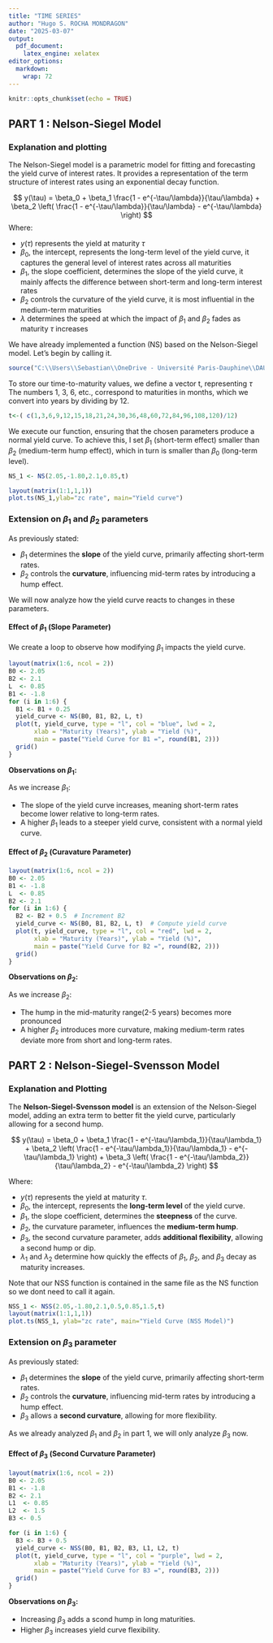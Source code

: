 ---
title: "TIME SERIES"
author: "Hugo S. ROCHA MONDRAGON"
date: "2025-03-07"
output: 
  pdf_document:
    latex_engine: xelatex
editor_options: 
  markdown: 
    wrap: 72
---

```{r setup, include=FALSE}
knitr::opts_chunk$set(echo = TRUE)
```

## PART 1 : Nelson-Siegel Model

### Explanation and plotting
The Nelson-Siegel model is a parametric model for fitting and forecasting the yield curve of interest rates. It provides a representation of the term structure of interest rates using an exponential decay function.

$$
y(\tau) = \beta_0 + \beta_1 \frac{1 - e^{-\tau/\lambda}}{\tau/\lambda} + \beta_2 \left( \frac{1 - e^{-\tau/\lambda}}{\tau/\lambda} - e^{-\tau/\lambda} \right)
$$
Where: 

-   $y(\tau)$ represents the yield at maturity $\tau$
-   $\beta_0$, the intercept, represents the long-term level of the yield curve, it captures the general level of interest rates across all maturities
-   $\beta_1$, the slope coefficient, determines the slope of the yield curve, it mainly affects the difference between short-term and long-term interest rates
-   $\beta_2$ controls the curvature of the yield curve, it is most influential in the medium-term maturities
-   $\lambda$ determines the speed at which the impact of $\beta_1$ and $\beta_2$ fades as maturity $\tau$ increases

We have already implemented a function (NS) based on the Nelson-Siegel model. Let's begin by calling it.
```{r}
source("C:\\Users\\Sebastian\\OneDrive - Université Paris-Dauphine\\DAUPHINE\\01_M1\\S2\\Info\\NS_fct.R")
```

To store our time-to-maturity values, we define a vector t, representing $\tau$ The numbers 1, 3, 6, etc., correspond to maturities in months, which we convert into years by dividing by 12.
```{r}
t<-( c(1,3,6,9,12,15,18,21,24,30,36,48,60,72,84,96,108,120)/12)
```

We execute our function, ensuring that the chosen parameters produce a normal yield curve. To achieve this, I set $\beta_1$ (short-term effect) smaller than $\beta_2$ (medium-term hump effect), which in turn is smaller than $\beta_0$ (long-term level).
```{r}
NS_1 <- NS(2.05,-1.80,2.1,0.85,t)
```

```{r}
layout(matrix(1:1,1,1))
plot.ts(NS_1,ylab="zc rate", main="Yield curve")
```


### Extension on $\beta_1$ and $\beta_2$ parameters

As previously stated:

-  $\beta_1$ determines the **slope** of the yield curve, primarily affecting short-term rates.
-  $\beta_2$ controls the **curvature**, influencing mid-term rates by introducing a hump effect.

We will now analyze how the yield curve reacts to changes in these parameters.

#### Effect of $\beta_1$ (Slope Parameter)

We create a loop to observe how modifying $\beta_1$ impacts the yield curve.

```{r}
layout(matrix(1:6, ncol = 2))
B0 <- 2.05
B2 <- 2.1
L  <- 0.85
B1 <- -1.8
for (i in 1:6) {
  B1 <- B1 + 0.25  
  yield_curve <- NS(B0, B1, B2, L, t) 
  plot(t, yield_curve, type = "l", col = "blue", lwd = 2, 
       xlab = "Maturity (Years)", ylab = "Yield (%)",
       main = paste("Yield Curve for B1 =", round(B1, 2)))
  grid()
}
```

**Observations on $\beta_1$:**

As we increase $\beta_1$: 

-  The slope of the yield curve increases, meaning short-term rates become lower relative to long-term rates.
-  A higher $\beta_1$ leads to a steeper yield curve, consistent with a normal yield curve.

#### Effect of $\beta_2$ (Curavature Parameter)

```{r}
layout(matrix(1:6, ncol = 2))
B0 <- 2.05
B1 <- -1.8  
L  <- 0.85
B2 <- 2.1
for (i in 1:6) {
  B2 <- B2 + 0.5  # Increment B2
  yield_curve <- NS(B0, B1, B2, L, t)  # Compute yield curve
  plot(t, yield_curve, type = "l", col = "red", lwd = 2, 
       xlab = "Maturity (Years)", ylab = "Yield (%)",
       main = paste("Yield Curve for B2 =", round(B2, 2)))
  grid()
}
```

**Observations on $\beta_2$:**

As we increase $\beta_2$: 

-  The hump in the mid-maturity range(2-5 years) becomes more pronounced
-  A higher $\beta_2$ introduces more curvature, making medium-term rates deviate more from short and long-term rates.

## PART 2 : Nelson-Siegel-Svensson Model

### Explanation and Plotting

The **Nelson-Siegel-Svensson model** is an extension of the Nelson-Siegel model, adding an extra term to better fit the yield curve, particularly allowing for a second hump.

$$
y(\tau) = \beta_0 + \beta_1 \frac{1 - e^{-\tau/\lambda_1}}{\tau/\lambda_1} + \beta_2 \left( \frac{1 - e^{-\tau/\lambda_1}}{\tau/\lambda_1} - e^{-\tau/\lambda_1} \right) + \beta_3 \left( \frac{1 - e^{-\tau/\lambda_2}}{\tau/\lambda_2} - e^{-\tau/\lambda_2} \right)
$$

Where:  

-  $y(\tau)$ represents the yield at maturity $\tau$.
-  $\beta_0$, the intercept, represents the **long-term level** of the yield curve.
-  $\beta_1$, the slope coefficient, determines the **steepness** of the curve.
-  $\beta_2$, the curvature parameter, influences the **medium-term hump**.
-  $\beta_3$, the second curvature parameter, adds **additional flexibility**, allowing a second hump or dip.
-  $\lambda_1$ and $\lambda_2$ determine how quickly the effects of $\beta_1$, $\beta_2$, and $\beta_3$ decay as maturity increases.



Note that our NSS function is contained in the same file as the NS function so we dont need to call it again. 


```{r}
NSS_1 <- NSS(2.05,-1.80,2.1,0.5,0.85,1.5,t)
layout(matrix(1:1,1,1))
plot.ts(NSS_1, ylab="zc rate", main="Yield Curve (NSS Model)")
```


### Extension on $\beta_3$ parameter

As previously stated:

-  $\beta_1$ determines the **slope** of the yield curve, primarily affecting short-term rates.
-  $\beta_2$ controls the **curvature**, influencing mid-term rates by introducing a hump effect.
-  $\beta_3$ allows a **second curvature**, allowing for more flexibility.

As we already analyzed $\beta_1$ and $\beta_2$ in part 1, we will only analyze $\beta_3$ now. 

#### Effect of $\beta_3$ (Second Curvature Parameter)


```{r}
layout(matrix(1:6, ncol = 2))
B0 <- 2.05
B1 <- -1.8  
B2 <- 2.1
L1  <- 0.85
L2  <- 1.5
B3 <- 0.5

for (i in 1:6) {
  B3 <- B3 + 0.5  
  yield_curve <- NSS(B0, B1, B2, B3, L1, L2, t)  
  plot(t, yield_curve, type = "l", col = "purple", lwd = 2, 
       xlab = "Maturity (Years)", ylab = "Yield (%)",
       main = paste("Yield Curve for B3 =", round(B3, 2)))
  grid()
}
```

**Observations on $\beta_3$:**

-  Increasing $\beta_3$ adds a scond hump in long maturities.
-  Higher $\beta_3$ increases yield curve flexibility.
